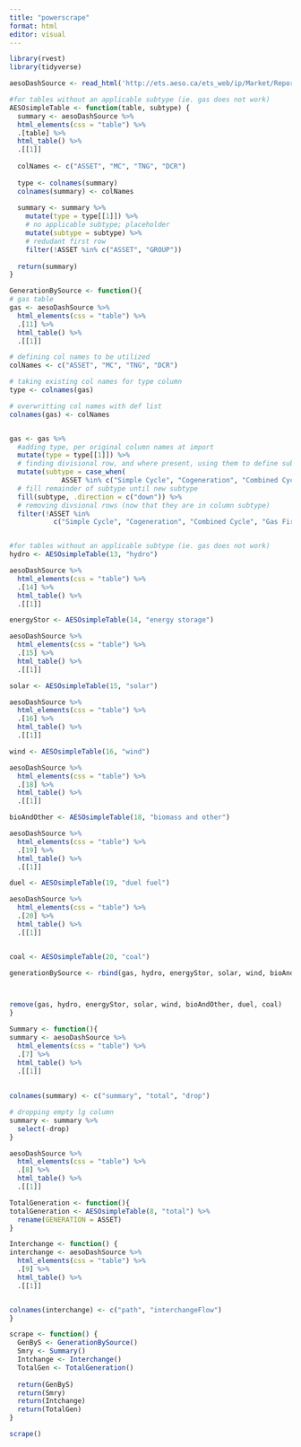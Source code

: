 ```yaml
---
title: "powerscrape"
format: html
editor: visual
---
```


```r
library(rvest)
library(tidyverse)

aesoDashSource <- read_html('http://ets.aeso.ca/ets_web/ip/Market/Reports/CSDReportServlet')

#for tables without an applicable subtype (ie. gas does not work)
AESOsimpleTable <- function(table, subtype) {
  summary <- aesoDashSource %>% 
  html_elements(css = "table") %>% 
  .[table] %>% 
  html_table() %>% 
  .[[1]] 
  
  colNames <- c("ASSET", "MC", "TNG", "DCR")
  
  type <- colnames(summary)
  colnames(summary) <- colNames
  
  summary <- summary %>% 
    mutate(type = type[[1]]) %>% 
    # no applicable subtype; placeholder
    mutate(subtype = subtype) %>% 
    # redudant first row
    filter(!ASSET %in% c("ASSET", "GROUP"))
    
  return(summary)
}

GenerationBySource <- function(){
# gas table
gas <- aesoDashSource %>% 
  html_elements(css = "table") %>% 
  .[11] %>% 
  html_table() %>% 
  .[[1]] 

# defining col names to be utilized
colNames <- c("ASSET", "MC", "TNG", "DCR")

# taking existing col names for type column
type <- colnames(gas)

# overwritting col names with def list
colnames(gas) <- colNames


gas <- gas %>% 
  #adding type, per original column names at import
  mutate(type = type[[1]]) %>% 
  # finding divisional row, and where present, using them to define subtype
  mutate(subtype = case_when(
             ASSET %in% c("Simple Cycle", "Cogeneration", "Combined Cycle", "Gas Fired Steam") ~ ASSET)) %>% 
  # fill remainder of subtype until new subtype
  fill(subtype, .direction = c("down")) %>% 
  # removing divsional rows (now that they are in column subtype)
  filter(!ASSET %in% 
           c("Simple Cycle", "Cogeneration", "Combined Cycle", "Gas Fired Steam", "ASSET"))


#for tables without an applicable subtype (ie. gas does not work)
hydro <- AESOsimpleTable(13, "hydro")

aesoDashSource %>% 
  html_elements(css = "table") %>% 
  .[14] %>% 
  html_table() %>% 
  .[[1]] 

energyStor <- AESOsimpleTable(14, "energy storage")

aesoDashSource %>% 
  html_elements(css = "table") %>% 
  .[15] %>% 
  html_table() %>% 
  .[[1]] 

solar <- AESOsimpleTable(15, "solar")

aesoDashSource %>% 
  html_elements(css = "table") %>% 
  .[16] %>% 
  html_table() %>% 
  .[[1]] 

wind <- AESOsimpleTable(16, "wind")

aesoDashSource %>% 
  html_elements(css = "table") %>% 
  .[18] %>% 
  html_table() %>% 
  .[[1]] 

bioAndOther <- AESOsimpleTable(18, "biomass and other")

aesoDashSource %>% 
  html_elements(css = "table") %>% 
  .[19] %>% 
  html_table() %>% 
  .[[1]] 

duel <- AESOsimpleTable(19, "duel fuel")

aesoDashSource %>% 
  html_elements(css = "table") %>% 
  .[20] %>% 
  html_table() %>% 
  .[[1]] 


coal <- AESOsimpleTable(20, "coal")

generationBySource <- rbind(gas, hydro, energyStor, solar, wind, bioAndOther, duel, coal)



remove(gas, hydro, energyStor, solar, wind, bioAndOther, duel, coal)
}

Summary <- function(){
summary <- aesoDashSource %>% 
  html_elements(css = "table") %>% 
  .[7] %>% 
  html_table() %>% 
  .[[1]]
  
  
colnames(summary) <- c("summary", "total", "drop")

# dropping empty lg column
summary <- summary %>% 
  select(-drop)
}

aesoDashSource %>% 
  html_elements(css = "table") %>% 
  .[8] %>% 
  html_table() %>% 
  .[[1]]

TotalGeneration <- function(){
totalGeneration <- AESOsimpleTable(8, "total") %>% 
  rename(GENERATION = ASSET)
}

Interchange <- function() {
interchange <- aesoDashSource %>% 
  html_elements(css = "table") %>% 
  .[9] %>% 
  html_table() %>% 
  .[[1]]


colnames(interchange) <- c("path", "interchangeFlow")
}

scrape <- function() {
  GenByS <- GenerationBySource()
  Smry <- Summary()
  Intchange <- Interchange()
  TotalGen <- TotalGeneration()
  
  return(GenByS)
  return(Smry)
  return(Intchange)
  return(TotalGen)
}

scrape()
```

